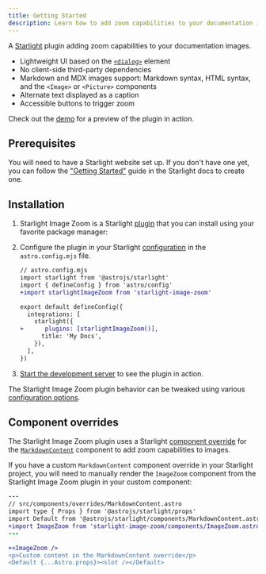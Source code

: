 ```yaml
---
title: Getting Started
description: Learn how to add zoom capabilities to your documentation images with the Starlight Image Zoom plugin.
---
```


A [Starlight](https://starlight.astro.build) plugin adding zoom capabilities to your documentation images.

- Lightweight UI based on the [`<dialog>`](https://developer.mozilla.org/en-US/docs/Web/HTML/Element/dialog) element
- No client-side third-party dependencies
- Markdown and MDX images support: Markdown syntax, HTML syntax, and the `<Image>` or `<Picture>` components
- Alternate text displayed as a caption
- Accessible buttons to trigger zoom

Check out the [demo](/demo/) for a preview of the plugin in action.

## Prerequisites

You will need to have a Starlight website set up.
If you don't have one yet, you can follow the ["Getting Started"](https://starlight.astro.build/getting-started) guide in the Starlight docs to create one.

## Installation


<Steps>

1. Starlight Image Zoom is a Starlight [plugin](https://starlight.astro.build/reference/plugins/) that you can install using your favorite package manager:

   <PackageManagers pkg="starlight-image-zoom" />

2. Configure the plugin in your Starlight [configuration](https://starlight.astro.build/reference/configuration/#plugins) in the `astro.config.mjs` file.

   ```diff lang="js"
   // astro.config.mjs
   import starlight from '@astrojs/starlight'
   import { defineConfig } from 'astro/config'
   +import starlightImageZoom from 'starlight-image-zoom'

   export default defineConfig({
     integrations: [
       starlight({
   +      plugins: [starlightImageZoom()],
         title: 'My Docs',
       }),
     ],
   })
   ```

3. [Start the development server](https://starlight.astro.build/getting-started/#start-the-development-server) to see the plugin in action.

</Steps>

The Starlight Image Zoom plugin behavior can be tweaked using various [configuration options](/configuration).

## Component overrides

The Starlight Image Zoom plugin uses a Starlight [component override](https://starlight.astro.build/guides/overriding-components/) for the [`MarkdownContent`](https://starlight.astro.build/reference/overrides/#markdowncontent) component to add zoom capabilities to images.

If you have a custom `MarkdownContent` component override in your Starlight project, you will need to manually render the `ImageZoom` component from the Starlight Image Zoom plugin in your custom component:

```diff lang="astro"
---
// src/components/overrides/MarkdownContent.astro
import type { Props } from '@astrojs/starlight/props'
import Default from '@astrojs/starlight/components/MarkdownContent.astro'
+import ImageZoom from 'starlight-image-zoom/components/ImageZoom.astro'
---

+<ImageZoom />
<p>Custom content in the MarkdownContent override</p>
<Default {...Astro.props}><slot /></Default>
```
